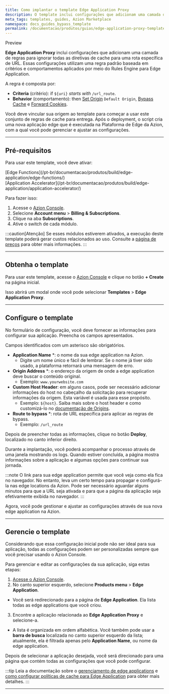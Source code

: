 ```yaml
---
title: Como implantar o template Edge Application Proxy
description: O template inclui configurações que adicionam uma camada de regras para ignorar todas as configurações de cache para uma rota específica de URL.
meta_tags: templates, guides, Azion Marketplace
namespace: docs_guides_bypass_template
permalink: /documentacao/produtos/guias/edge-application-proxy-template/
---
```



<Tag severity="info" client:only="vue">
Preview
</Tag>

**Edge Application Proxy** inclui configurações que adicionam uma camada de regras para ignorar todas as diretivas de cache para uma rota específica de URL. Essas configurações utilizam uma regra padrão baseada em critérios e comportamentos aplicados por meio do Rules Engine para Edge Application.

A regra é composta por:

- **Criteria** (critério): if `${uri}` *starts with* `/url_route`.
- **Behavior** (comportamento): then [Set Origin](/pt-br/documentacao/produtos/build/edge-application/rules-engine/#set-origin) `Default Origin`, [Bypass Cache](/pt-br/documentacao/produtos/build/edge-application/rules-engine/#bypass-cache) e [Forward Cookies](/pt-br/documentacao/produtos/build/edge-application/rules-engine/#forward-cookies).

Você deve vincular sua origem ao template para começar a usar este conjunto de regras de cache para entrega. Após o deployment, o script cria uma nova aplicação edge que é executada na Plataforma de Edge da Azion, com a qual você pode gerenciar e ajustar as configurações.

---

## Pré-requisitos

Para usar este template, você deve ativar:

<Tag severity="info" client:only="vue">
[Edge Functions](/pt-br/documentacao/produtos/build/edge-application/edge-functions/)
</Tag>
<br />
<Tag severity="info" client:only="vue">
[Application Accelerator](/pt-br/documentacao/produtos/build/edge-application/application-accelerator/)
</Tag>

Para fazer isso:

1. Acesse o [Azion Console](/en/documentation/products/guides/how-to-access-rtm/).
2. Selecione **Account menu** > **Billing & Subscriptions**.
3. Clique na aba **Subscriptions**.
4. Ative o switch de cada módulo.

:::caution[Atenção]
Se esses módulos estiverem ativados, a execução deste template poderá gerar custos relacionados ao uso. Consulte a [página de preços](/pt-br/documentacao/produtos/precos/) para obter mais informações.
:::

---

## Obtenha o template

Para usar este template, acesse o [Azion Console](/pt-br/documentacao/produtos/guias/como-acessar-o-rtm/) e clique no botão **+ Create** na página inicial.

Isso abrirá um modal onde você pode selecionar **Templates** > **Edge Application Proxy**.

---

## Configure o template

No formulário de configuração, você deve fornecer as informações para configurar sua aplicação. Preencha os campos apresentados.

Campos identificados com um asterisco são obrigatórios.

- **Application Name** *: o nome da sua edge application na Azion.
    - Digite um nome único e fácil de lembrar. Se o nome já tiver sido usado, a plataforma retornará uma mensagem de erro.
- **Origin Address** *: o endereço da origem de onde a edge application deve buscar o conteúdo original.
    - Exemplo: `www.yourwebsite.com`
- **Custom Host Header**: em alguns casos, pode ser necessário adicionar informações do host no cabeçalho da solicitação para recuperar informações da origem. Esta variável é usada para esse propósito.
    - Exemplo: `${host}`. Saiba mais sobre o host header e como customizá-lo no [documentação de Origins](/pt-br/documentacao/produtos/build/edge-application/origins/#host-header).
- **Route to bypass** *: rota de URL específica para aplicar as regras de bypass.
    - Exemplo: `/url_route`

Depois de preencher todas as informações, clique no botão **Deploy**, localizado no canto inferior direito.

Durante a implantação, você poderá acompanhar o processo através de uma janela mostrando os logs. Quando estiver concluída, a página mostra informações sobre a aplicação e algumas opções para continuar sua jornada.

:::note
O link para sua edge application permite que você veja como ela fica no navegador. No entanto, leva um certo tempo para propagar e configurá-la nas edge locations da Azion. Pode ser necessário aguardar alguns minutos para que a URL seja ativada e para que a página da aplicação seja efetivamente exibida no navegador.
:::

Agora, você pode gestionar e ajustar as configurações através de sua nova edge application na Azion.

---

## Gerencie o template

Considerando que essa configuração inicial pode não ser ideal para sua aplicação, todas as configurações podem ser personalizadas sempre que você precisar usando o Azion Console.

Para gerenciar e editar as configurações da sua aplicação, siga estas etapas:

1. [Acesse o Azion Console](https://console.azion.com).
2. No canto superior esquerdo, selecione **Products menu** > **Edge Application**.
- Você será redirecionado para a página de **Edge Application**. Ela lista todas as edge applications que você criou.
3. Encontre a aplicação relacionada ao **Edge Application Proxy** e selecione-a.
- A lista é organizada em ordem alfabética. Você também pode usar a **barra de busca** localizada no canto superior esquerdo da lista; atualmente, ela é filtrada apenas pelo **Application Name**, ou nome da edge application.

Depois de selecionar a aplicação desejada, você será direcionado para uma página que contém todas as configurações que você pode configurar.

:::tip
Leia a documentação sobre o [gerenciamento de edge applications](/pt-br/documentacao/produtos/build/edge-application/primeiros-passos/) e [como configurar políticas de cache para Edge Application](/pt-br/documentacao/produtos/guias/cache-settings/#criando-uma-regra-para-ignorar-o-cache-da-origem) para obter mais detalhes.
:::

---

